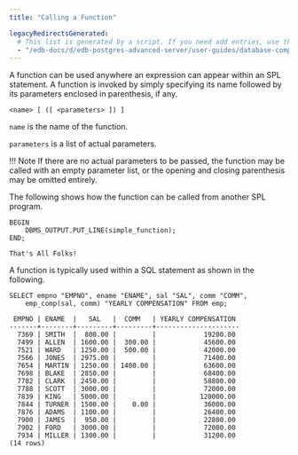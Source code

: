 ```yaml
---
title: "Calling a Function"

legacyRedirectsGenerated:
  # This list is generated by a script. If you need add entries, use the `legacyRedirects` key.
  - "/edb-docs/d/edb-postgres-advanced-server/user-guides/database-compatibility-stored-procedural-language-guide/13/calling_a_function.html"
---
```


<div id="calling_a_function" class="registered_link"></div>

A function can be used anywhere an expression can appear within an SPL statement. A function is invoked by simply specifying its name followed by its parameters enclosed in parenthesis, if any.

```text
<name> [ ([ <parameters> ]) ]
```

`name` is the name of the function. 

`parameters` is a list of actual parameters.

!!! Note
    If there are no actual parameters to be passed, the function may be called with an empty parameter list, or the opening and closing parenthesis may be omitted entirely.

The following shows how the function can be called from another SPL program.

```text
BEGIN
    DBMS_OUTPUT.PUT_LINE(simple_function);
END;

That's All Folks!
```

A function is typically used within a SQL statement as shown in the following.

```text
SELECT empno "EMPNO", ename "ENAME", sal "SAL", comm "COMM",
    emp_comp(sal, comm) "YEARLY COMPENSATION" FROM emp;

 EMPNO | ENAME  |   SAL   |  COMM   | YEARLY COMPENSATION
-------+--------+---------+---------+---------------------
  7369 | SMITH  |  800.00 |         |            19200.00
  7499 | ALLEN  | 1600.00 |  300.00 |            45600.00
  7521 | WARD   | 1250.00 |  500.00 |            42000.00
  7566 | JONES  | 2975.00 |         |            71400.00
  7654 | MARTIN | 1250.00 | 1400.00 |            63600.00
  7698 | BLAKE  | 2850.00 |         |            68400.00
  7782 | CLARK  | 2450.00 |         |            58800.00
  7788 | SCOTT  | 3000.00 |         |            72000.00
  7839 | KING   | 5000.00 |         |           120000.00
  7844 | TURNER | 1500.00 |    0.00 |            36000.00
  7876 | ADAMS  | 1100.00 |         |            26400.00
  7900 | JAMES  |  950.00 |         |            22800.00
  7902 | FORD   | 3000.00 |         |            72000.00
  7934 | MILLER | 1300.00 |         |            31200.00
(14 rows)
```
